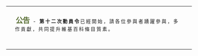 {| style="min-width:70%; "
| <div style="display: block;vertical-align: top; {{gradient|#fff|#73E68C|vertical}}; margin-bottom: 10px;padding: 1em;margin-top: 0em;padding-top: .3em;{{border-radius|4px 4px 4px 4px}};">
<span style="font-size:120%;font-weight:bold;border: none; margin: 0; padding:.1em; padding-top:.5em; color:#556B2F;">公告</span><span style="font-size:80%; letter-spacing: 3px; "> - '''第十二次動員令'''已經開始，請各位參與者踴躍參與，多作貢獻，共同提升維基百科條目質素。</span>
<div style="max-height:150px; overflow:auto;">
{{DC12/bulletin}}
</div>
</div>
|}